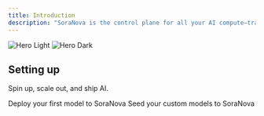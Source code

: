 ```yaml
---
title: Introduction
description: "SoraNova is the control plane for all your AI compute—train, deploy, and monitor models at scale across any infrastructure, with zero hassle."
---
```


<img
  className="block dark:hidden"
  src="/images/webpage.png"
  alt="Hero Light"
/>
<img
  className="hidden dark:block"
  src="/images/webpage.png"
  alt="Hero Dark"
/>

## Setting up

Spin up, scale out, and ship AI.

<CardGroup cols={2}>
  <Card
    title="Deploy a Model"
    icon="pen-to-square"
    href="/quickstart"
  >
    Deploy your first model to SoraNova
  </Card>
  <Card
    title="Seed Custom Models"
    icon="code"
    href="/quickstart/deploying-custom-models"
  >
    Seed your custom models to SoraNova
  </Card>
</CardGroup>
